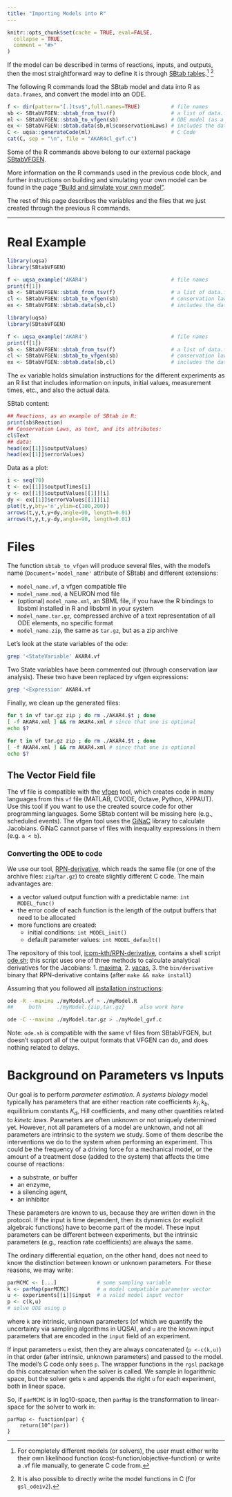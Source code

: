```yaml
---
title: "Importing Models into R"
---
```


```r
knitr::opts_chunk$set(cache = TRUE, eval=FALSE,
  collapse = TRUE,
  comment = "#>"
)
```

If the model can be described in terms of reactions, inputs, and
outputs, then the most straightforward way to define it is through
[SBtab tables](./SBtab.html).^[For completely different models (or solvers), the user must either write their own likelihood function (cost-function/objective-function) or write a .vf file manually, to generate C code from.] ^[It is also possible to directly write the model functions in C (for `gsl_odeiv2`).]

The following R commands load the SBtab model and data into R as `data.frames`, and convert the model into an ODE.

```r
f <- dir(pattern="[.]tsv$",full.names=TRUE)          # file names
sb <- SBtabVFGEN::sbtab_from_tsv(f)                  # a list of data.frames
ml <- SBtabVFGEN::sbtab_to_vfgen(sb)                 # ODE model (as a list)
ex <- SBtabVFGEN::sbtab.data(sb,ml$conservationLaws) # includes the data
C <- uqsa::generateCode(ml)                          # C Code
cat(C, sep = "\n", file = "AKAR4cl_gvf.c")

```

Some of the R commands above belong to our external package [SBtabVFGEN](https://github.com/icpm-kth/SBtabVFGEN). 

More information on the R commands used in the previous code block, and further instructions on building and simulating your own model can be found in the page ["Build and simulate your own model"](user_model.html).

The rest of this page describes the variables and the files that we just created through the previous R commands.

---

# Real Example

```r
library(uqsa)
library(SBtabVFGEN)

f <- uqsa_example('AKAR4')                           # file names
print(f[1])
sb <- SBtabVFGEN::sbtab_from_tsv(f)                  # a list of data.frames
cl <- SBtabVFGEN::sbtab_to_vfgen(sb)                 # conservation laws, if any
ex <- SBtabVFGEN::sbtab.data(sb,cl)                  # includes the data
```

```r
library(uqsa)
library(SBtabVFGEN)

f <- uqsa_example('AKAR4')                           # file names
print(f[1])
sb <- SBtabVFGEN::sbtab_from_tsv(f)                  # a list of data.frames
cl <- SBtabVFGEN::sbtab_to_vfgen(sb)                 # conservation laws, if any
ex <- SBtabVFGEN::sbtab.data(sb,cl)                  # includes the data
```

The `ex` variable holds simulation instructions for the different experiments as an R list that includes information on inputs, initial values, measurement times, etc., and also the actual data.


SBtab content:

```r
## Reactions, as an example of SBtab in R:
print(sb$Reaction)
## Conservation Laws, as text, and its attributes:
cl$Text
## data:
head(ex[[1]]$outputValues)
head(ex[[1]]$errorValues)
```

Data as a plot:

```r
i <- seq(70)
t <- ex[[1]]$outputTimes[i]
y <- ex[[1]]$outputValues[[1]][i]
dy <- ex[[1]]$errorValues[[1]][i]
plot(t,y,bty='n',ylim=c(100,200))
arrows(t,y,t,y+dy,angle=90, length=0.01)
arrows(t,y,t,y-dy,angle=90, length=0.01)
```

# Files

The function `sbtab_to_vfgen` will produce several files, with the
model's name (`Document='model_name'` attribute of SBtab) and different extensions:

- `model_name.vf`, a vfgen compatible file
- `model_name.mod`, a NEURON mod file
- (optional) `model_name.xml`, an SBML file, if you have the R bindings to libsbml installed in R and libsbml in your system
- `model_name.tar.gz`, compressed archive of a text representation of all ODE elements, no specific format
- `model_name.zip`, the same as `tar.gz`, but as a zip archive

Let's look at the state variables of the ode:

```sh
grep '<StateVariable' AKAR4.vf
```

Two State variables have been commented out (through conservation law analysis). These two have been replaced by vfgen expressions:

```sh
grep '<Expression' AKAR4.vf
```

Finally, we clean up the generated files:

```sh
for t in vf tar.gz zip ; do rm ./AKAR4.$t ; done
[ -f AKAR4.xml ] && rm AKAR4.xml # since that one is optional
echo $?
```

```sh
for t in vf tar.gz zip ; do rm ./AKAR4.$t ; done
[ -f AKAR4.xml ] && rm AKAR4.xml # since that one is optional
echo $?
```

## The Vector Field file

The vf file is compatible with the
[vfgen](https://warrenweckesser.github.io/vfgen/) tool, which creates
code in many languages from this `vf` file (MATLAB, CVODE, Octave,
Python, XPPAUT). Use this tool if you want to use the created source
code for other programming languages. Some SBtab content will be
missing here (e.g., scheduled events). The vfgen tool uses the
[GiNaC](https://www.ginac.de/) library to calculate Jacobians. GiNaC
cannot parse vf files with inequality expressions in them (e.g. `a < b`).

### Converting the ODE to code

We use our tool, [RPN-derivative](github.com/icpm-kth/RPN-derivative),
which reads the same file (or one of the archive files:
`zip`/`tar.gz`) to create slightly different C code. The main
advantages are:

- a vector valued output function with a predictable name: `int MODEL_func()`
- the error code of each function is the length of the output buffers that need to be allocated
- more functions are created:
    + initial conditions: `int MODEL_init()`
	+ default parameter values: `int MODEL_default()`

The repository of this tool, [icpm-kth/RPN-derivative](icpm-kth/RPN-derivative),
contains a shell script [ode.sh](icpm-kth/RPN/derivative/sh/ode.sh);
this script uses one of three methods to calculate analytical
derivatives for the Jacobians:
1. [maxima](https://maxima.sourceforge.io/),
2. [yacas](https://yacas.readthedocs.io/en/latest/),
3. the `bin/derivative` binary that RPN-derivative contains (after `make && make install`)

Assuming that you followed all [installation instructions](articles/installation.html):

```sh
ode -R --maxima ./myModel.vf > ./myModel.R 
##     both     ./myModel.{zip,tar.gz}     also work here
```

```sh
ode -C --maxima ./myModel.tar.gz > ./myModel_gvf.c
```

Note: `ode.sh` is compatible with the same vf files from SBtabVFGEN,
but doesn't support all of the output formats that VFGEN can do, and
does nothing related to delays.

# Background on Parameters vs Inputs

Our goal is to perform *parameter estimation*. A *systems biology*
model typically has parameters that are either reaction rate
coefficients $k_f, k_b$, equilibrium constants $K_d$, Hill coefficients,
and many other quantities related to *kinetc laws*. Parameters are often
unknown or not uniquely determined yet. However, not all parameters of a
model are unknown, and not all parameters are intrinsic to the
system we study. Some of them describe the interventions we do to the
system when performing an experiment. This could be the frequency of a
driving force for a mechanical model, or the amount of a treatment
dose (added to the system) that affects the time course of reactions:

- a substrate, or buffer
- an enzyme,
- a silencing agent,
- an inhibitor

These parameters are known to us, because they are written down in the
protocol. If the input is time dependent, then its dynamics (or
explicit algebraic functions) have to become part of the model. These
input parameters can be different between experiments, but the
intrinsic parameters (e.g., reaction rate coefficients) are always the same.

The ordinary differential equation, on the other hand, does not need to
know the distinction between known or unknown parameters. For these
reasons, we may write:

```R
parMCMC <- [...]             # some sampling variable
k <- parMap(parMCMC)         # a model compatible parameter vector
u <- experiments[[i]]$input  # a valid model input vector
p <- c(k,u)
# solve ODE using p
```

where `k` are intrinsic, unknown parameters (of which we quantify the uncertainty via sampling algorithms in UQSA), and
`u` are the known input parameters that are encoded in the `input`
field of an experiment.

If input parameters `u` exist, then they are always concatenated (`p <-c(k,u)`) 
in that order (after intrinsic, unknown parameters) and passed to the model. The model's C code only sees `p`. The wrapper functions in the `rgsl` package do this
concatenation when the solver is called. We sample in
logarithmic space, but the solver gets `k` and appends
the right `u` for each experiment, both in linear space.

So, if `parMCMC` is in log10-space, then `parMap` is the
transformation to linear-space for the solver to work in:

```
parMap <- function(par) {
    return(10^(par))
}
```
